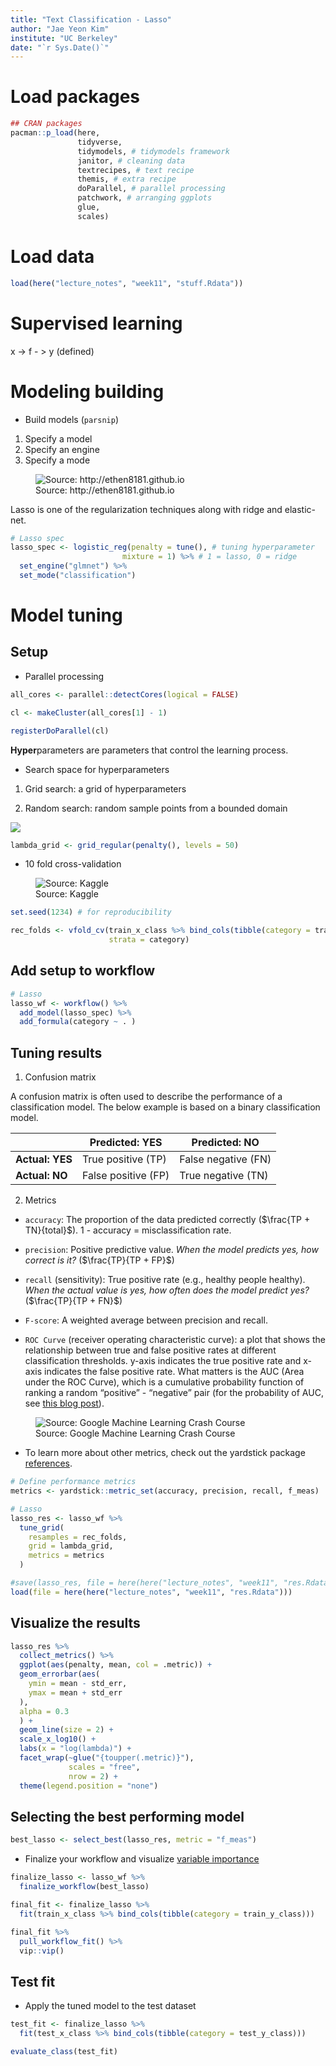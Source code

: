 ```yaml
---
title: "Text Classification - Lasso"
author: "Jae Yeon Kim"
institute: "UC Berkeley"
date: "`r Sys.Date()`"
---
```


# Load packages

```r
## CRAN packages 
pacman::p_load(here,
               tidyverse, 
               tidymodels, # tidymodels framework 
               janitor, # cleaning data 
               textrecipes, # text recipe 
               themis, # extra recipe 
               doParallel, # parallel processing 
               patchwork, # arranging ggplots
               glue, 
               scales)
```

# Load data

```r
load(here("lecture_notes", "week11", "stuff.Rdata"))
```

# Supervised learning

x -\> f - \> y (defined)

# Modeling building

-   Build models (`parsnip`)

1.  Specify a model
2.  Specify an engine
3.  Specify a mode

![Source: http://ethen8181.github.io](http://ethen8181.github.io/machine-learning/regularization/images/lasso_ridge_coefficients.png)

Lasso is one of the regularization techniques along with ridge and elastic-net. 

```r
# Lasso spec 
lasso_spec <- logistic_reg(penalty = tune(), # tuning hyperparameter 
                         mixture = 1) %>% # 1 = lasso, 0 = ridge 
  set_engine("glmnet") %>%
  set_mode("classification") 
```

# Model tuning

## Setup

-   Parallel processing

```r
all_cores <- parallel::detectCores(logical = FALSE)

cl <- makeCluster(all_cores[1] - 1)

registerDoParallel(cl)
```

**Hyper**parameters are parameters that control the learning process.

-   Search space for hyperparameters

1. Grid search: a grid of hyperparameters 

2. Random search: random sample points from a bounded domain

![](https://www.programmersought.com/images/523/7e44435f20fe514c11ca0d930af8547b.png)

```r
lambda_grid <- grid_regular(penalty(), levels = 50)
```

-   10 fold cross-validation

![Source: Kaggle](https://www.googleapis.com/download/storage/v1/b/kaggle-forum-message-attachments/o/inbox%2F4788946%2F82b5a41b6693a313b246f02d79e972d5%2FK%20FOLD.png?generation=1608195745131795&alt=media)

```r
set.seed(1234) # for reproducibility 

rec_folds <- vfold_cv(train_x_class %>% bind_cols(tibble(category = train_y_class)),
                      strata = category)
```

## Add setup to workflow

```r
# Lasso 
lasso_wf <- workflow() %>%
  add_model(lasso_spec) %>%
  add_formula(category ~ . )
```

## Tuning results

1.  Confusion matrix

A confusion matrix is often used to describe the performance of a classification model. The below example is based on a binary classification model.

|                 | Predicted: YES      | Predicted: NO       |
|-----------------|---------------------|---------------------|
| **Actual: YES** | True positive (TP)  | False negative (FN) |
| **Actual: NO**  | False positive (FP) | True negative (TN)  |

2.  Metrics

-   `accuracy`: The proportion of the data predicted correctly ($\frac{TP + TN}{total}$). 1 - accuracy = misclassification rate.

-   `precision`: Positive predictive value. *When the model predicts yes, how correct is it?* ($\frac{TP}{TP + FP}$)

-   `recall` (sensitivity): True positive rate (e.g., healthy people healthy). *When the actual value is yes, how often does the model predict yes?* ($\frac{TP}{TP + FN}$)

-   `F-score`: A weighted average between precision and recall. 

-   `ROC Curve` (receiver operating characteristic curve): a plot that shows the relationship between true and false positive rates at different classification thresholds. y-axis indicates the true positive rate and x-axis indicates the false positive rate. What matters is the AUC (Area under the ROC Curve), which is a cumulative probability function of ranking a random "positive" - "negative" pair (for the probability of AUC, see [this blog post](https://www.alexejgossmann.com/auc/)).

![Source: Google Machine Learning Crash Course](https://developers.google.com/machine-learning/crash-course/images/ROCCurve.svg)

-   To learn more about other metrics, check out the yardstick package [references](https://yardstick.tidymodels.org/reference/index.html).

```r
# Define performance metrics 
metrics <- yardstick::metric_set(accuracy, precision, recall, f_meas)

# Lasso
lasso_res <- lasso_wf %>%
  tune_grid(
    resamples = rec_folds, 
    grid = lambda_grid, 
    metrics = metrics 
  )

#save(lasso_res, file = here(here("lecture_notes", "week11", "res.Rdata")))
load(file = here(here("lecture_notes", "week11", "res.Rdata")))
```

## Visualize the results

```r
lasso_res %>%
  collect_metrics() %>%
  ggplot(aes(penalty, mean, col = .metric)) +
  geom_errorbar(aes(
    ymin = mean - std_err,
    ymax = mean + std_err
  ),
  alpha = 0.3
  ) +
  geom_line(size = 2) +
  scale_x_log10() +
  labs(x = "log(lambda)") +
  facet_wrap(~glue("{toupper(.metric)}"), 
             scales = "free",
             nrow = 2) +
  theme(legend.position = "none") 
```

## Selecting the best performing model

```r
best_lasso <- select_best(lasso_res, metric = "f_meas")
```

-   Finalize your workflow and visualize [variable importance](https://koalaverse.github.io/vip/articles/vip.html)

```r
finalize_lasso <- lasso_wf %>%
  finalize_workflow(best_lasso)

final_fit <- finalize_lasso %>%
  fit(train_x_class %>% bind_cols(tibble(category = train_y_class)))

final_fit %>%
  pull_workflow_fit() %>%
  vip::vip()
```

## Test fit

-   Apply the tuned model to the test dataset

```r
test_fit <- finalize_lasso %>% 
  fit(test_x_class %>% bind_cols(tibble(category = test_y_class)))

evaluate_class(test_fit)
```
